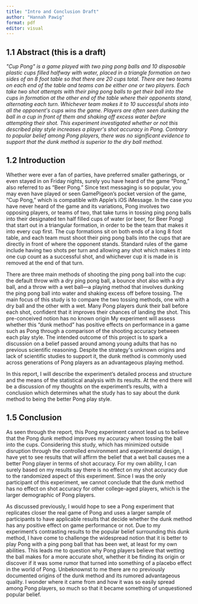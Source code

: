 ```yaml
---
title: "Intro and Conclusion Draft"
author: "Hannah Pawig"
format: pdf
editor: visual
---
```


## 1.1 Abstract (this is a draft)

*\"Cup Pong\" is a game played with two ping pong balls and 10 disposable plastic cups filled halfway with water, placed in a triangle formation on two sides of an 8 foot table so that there are 20 cups total. There are two teams on each end of the table and teams can be either one or two players. Each take two shot attempts with their ping pong balls to get their ball into the cups in formation at the other end of the table where their opponents stand, alternating each turn. Whichever team makes it to 10 successful shots into all the opponent\'s cups wins the game. Players are often seen dunking the ball in a cup in front of them and shaking off excess water before attempting their shot. This experiment investigated whether or not this described play style increases a player\'s shot accuracy in Pong. Contrary to popular belief among Pong players, there was no significant evidence to support that the dunk method is superior to the dry ball method.*

## 1.2 Introduction

Whether were ever a fan of parties, have preferred smaller gatherings, or even stayed in on Friday nights, surely you have heard of the game "Pong," also referred to as "Beer Pong." Since text messaging is so popular, you may even have played or seen GamePigeon's pocket version of the game, "Cup Pong," which is compatible with Apple's iOS iMessage. In the case you have never heard of the game and its variations, Pong involves two opposing players, or teams of two, that take turns in tossing ping pong balls into their designated ten half filled cups of water (or beer, for Beer Pong) that start out in a triangular formation, in order to be the team that makes it into every cup first. The cup formations sit on both ends of a long 8 foot table, and each team must shoot their ping pong balls into the cups that are directly in front of where the opponent stands. Standard rules of the game include having two shots per turn and allowing any shot which makes it into one cup count as a successful shot, and whichever cup it is made in is removed at the end of that turn.

There are three main methods of shooting the ping pong ball into the cup: the default throw with a dry ping pong ball, a bounce shot also with a dry ball, and a throw with a wet ball---a playing method that involves dunking the ping pong ball into water and shaking excess off before tossing. The main focus of this study is to compare the two tossing methods, one with a dry ball and the other with a wet. Many Pong players dunk their ball before each shot, confident that it improves their chances of landing the shot. This pre-conceived notion has no known origin My experiment will assess whether this "dunk method" has positive effects on performance in a game such as Pong through a comparison of the shooting accuracy between each play style. The intended outcome of this project is to spark a discussion on a belief passed around among young adults that has no previous scientific reasoning. Despite the strategy\'s unknown origins and lack of scientific studies to support it, the dunk method is commonly used across generations of Pong players as an advantageous playing method.

In this report, I will describe the experiment's detailed process and structure and the means of the statistical analysis with its results. At the end there will be a discussion of my thoughts on the experiment's results, with a conclusion which determines what the study has to say about the dunk method to being the better Pong play style.

## 1.5 Conclusion

As seen through the report, this Pong experiment cannot lead us to believe that the Pong dunk method improves my accuracy when tossing the ball into the cups. Considering this study, which has minimized outside disruption through the controlled environment and experimental design, I have yet to see results that will affirm the belief that a wet ball causes me a better Pong player in terms of shot accuracy. For my own ability, I can surely based on my results say there is no effect on my shot accuracy due to the randomized aspect of this experiment. Since I was the only participant of this experiment, we cannot conclude that the dunk method has no effect on shot accuracy for other college-aged players, which is the larger demographic of Pong players.

As discussed previously, I would hope to see a Pong experiment that replicates closer the real game of Pong and uses a larger sample of participants to have applicable results that decide whether the dunk method has any positive effect on game performance or not. Due to my experiment's contrasting results to the popular belief surrounding this dunk method, I have come to challenge the widespread notion that it is better to play Pong with a ping pong ball that has been wet, at least for my own abilities. This leads me to question why Pong players believe that wetting the ball makes for a more accurate shot, whether it be finding its origin or discover if it was some rumor that turned into something of a placebo effect in the world of Pong. Unbeknownst to me there are no previously documented origins of the dunk method and its rumored advantageous quality. I wonder where it came from and how it was so easily spread among Pong players, so much so that it became something of unquestioned popular belief.
